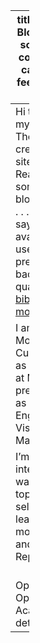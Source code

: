 
---
title: "Bibhabasu's Blog Page"
listing:
  sort: "date desc"
  contents: "posts"
  categories: false
  feed: true
# page-layout: full
---
Hi there 👋 This is my Blog Page - Though I wanted to creat my personal site using Nextjs or React only, but some how I love blogging on quarto . . . now using sayak's already available (which  used for my previous site, got back to blog on quarto)
my site - [bibhabasu-mohapatra.space](https://bibhabasu-mohapatra.space)

I am Bibhabasu Mohapatra. Currently working as a Data Scientist at Microsoft, previously working as an Engineer(Computer Vision) at Aira Matrix.

I'm particularly interested and want to work in topics related to self-supervised learning, multi-modal learning, and Representations
<br><br>

Open for Research Opportunities in Academia.
for more details.

---


